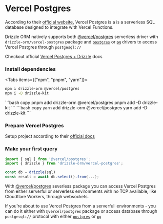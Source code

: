 
# Vercel Postgres

According to their [official website](https://vercel.com/docs/storage/vercel-postgres),
Vercel Postgres is a is a serverless SQL database designed to integrate with Vercel Functions.

Drizzle ORM natively supports both [@vercel/postgres](https://github.com/neondatabase/serverless) serverless
driver with `drizzle-orm/vercel-postgres` package and [`postgres`](./postgresjs) or [`pg`](./node-postgres)
drivers to access Vercel Postgres through `postgesql://`

Checkout official [Vercel Postgres + Drizzle](https://vercel.com/docs/storage/vercel-postgres/using-an-orm#drizzle) docs

<Steps>

### Install dependencies

<Tabs items={["npm", "pnpm", "yarn"]}>
<Tab>
```bash copy 
npm i drizzle-orm @vercel/postgres 
npm i -D drizzle-kit 
```
</Tab>
<Tab>
```bash copy 
pnpm add drizzle-orm @vercel/postgres 
pnpm add -D drizzle-kit
```
</Tab>
<Tab>
```bash copy 
yarn add drizzle-orm @vercel/postgres 
yarn add -D drizzle-kit
```
</Tab>
</Tabs>

### Prepare Vercel Postgres

Setup project according to their [official docs](https://vercel.com/docs/storage/vercel-postgres/quickstart)  

### Make your first query

```typescript copy filename="index.ts"
import { sql } from '@vercel/postgres';
import { drizzle } from 'drizzle-orm/vercel-postgres';

const db = drizzle(sql)
const result = await db.select().from(...);
```
</Steps>

With [@vercel/postgres](https://github.com/neondatabase/serverless) severless package
you can access Vercel Postgres from either serverful or serverless environments with no TCP available,
like Cloudflare Workers, through websockets.  
  
If you're about to use Vercel Postgres from a serverfull environments - you can do it
either with `@vercel/postgres` package or access database through `postgesql://` protocol
with either [`postgres`](./postgresjs) or [`pg`](./node-postgres)
